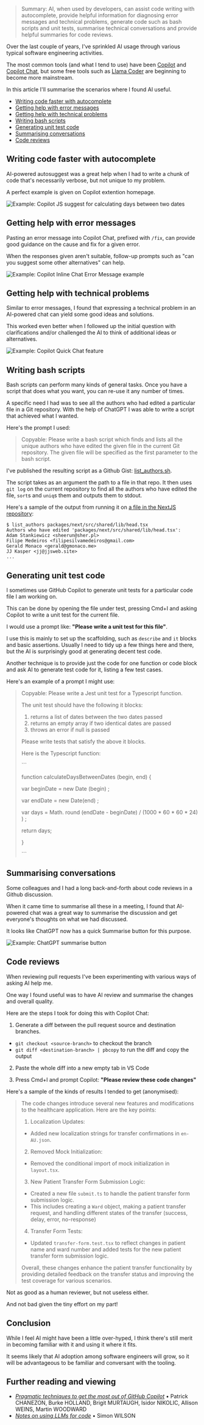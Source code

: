 > Summary: AI, when used by developers, can assist code writing with autocomplete, provide helpful information for diagnosing error messages and technical problems, generate code such as bash scripts and unit tests, summarise technical conversations and provide helpful summaries for code reviews.

Over the last couple of years, I've sprinkled AI usage through various typical software engineering activities.

The most common tools (and what I tend to use) have been [Copilot](https://github.com/settings/copilot) and [Copilot Chat](http://chatgpt.com), but some free tools such as [Llama Coder](https://marketplace.visualstudio.com/items?itemName=ex3ndr.llama-coder) are beginning to become more mainstream.

In this article I'll summarise the scenarios where I found AI useful.

- [Writing code faster with autocomplete](#writing-code-faster-with-autocomplete)
- [Getting help with error messages](#getting-help-with-error-messages)
- [Getting help with technical problems](#getting-help-with-technical-problems)
- [Writing bash scripts](#writing-bash-scripts)
- [Generating unit test code](#generating-unit-test-code)
- [Summarising conversations](#summarising-conversations)
- [Code reviews](#code-reviews)

## Writing code faster with autocomplete

AI-powered autosuggest was a great help when I had to write a chunk of code that's necessarily verbose, but not unique to my problem.

A perfect example is given on Copilot extention homepage.

![Example: Copilot JS suggest for calculating days between two dates](/images/articles/ai-for-developers/copilot-js-suggest.png)

## Getting help with error messages

Pasting an error message into Copilot Chat, prefixed with `/fix`, can provide good guidance on the cause and fix for a given error.

When the responses given aren't suitable, follow-up prompts such as "can you suggest some other alternatives" can help.

![Example: Copilot Inline Chat Error Message example](/images/articles/ai-for-developers/inline-chat-fix-error-message-example.png)

## Getting help with technical problems

Similar to error messages, I found that expressing a technical problem in an AI-powered chat can yield some good ideas and solutions.

This worked even better when I followed up the initial question with clarifications and/or challenged the AI to think of additional ideas or alternatives.

![Example: Copilot Quick Chat feature](/images/articles/ai-for-developers/copilot-quick-chat.png)

## Writing bash scripts

Bash scripts can perform many kinds of general tasks. Once you have a script that does what you want, you can re-use it any number of times.

A specific need I had was to see all the authors who had edited a particular file in a Git repository. With the help of ChatGPT I was able to write a script that achieved what I wanted.

Here's the prompt I used:

> Copyable: Please write a bash script which finds and lists all the unique authors who have edited the given file in the current Git repository. The given file will be specified as the first parameter to the bash script.

I've published the resulting script as a Github Gist: [list_authors.sh](https://gist.github.com/jonathanconway/71d5413cce30f43d3182fdfdc46c4723).

The script takes as an argument the path to a file in that repo. It then uses `git log` on the current repository to find all the authors who have edited the file, `sort`s and `uniq`s them and outputs them to stdout.

Here's a sample of the output from running it on [a file in the NextJS repository](https://github.com/vercel/next.js/blob/fd0bc9466e42ec313ce92c58e2a5c2c157e63f54/packages/next/src/shared/lib/head.tsx):

```
$ list_authors packages/next/src/shared/lib/head.tsx
Authors who have edited 'packages/next/src/shared/lib/head.tsx':
Adam Stankiewicz <sheerun@sher.pl>
Filipe Medeiros <filipesilvamedeiros@gmail.com>
Gerald Monaco <gerald@gmonaco.me>
JJ Kasper <jj@jjsweb.site>
...
```

## Generating unit test code

I sometimes use GitHub Copilot to generate unit tests for a particular code file I am working on.

This can be done by opening the file under test, pressing Cmd+I and asking Copilot to write a unit test for the current file.

I would use a prompt like: **"Please write a unit test for this file"**.

I use this is mainly to set up the scaffolding, such as `describe` and `it` blocks and basic assertions. Usually I need to tidy up a few things here and there, but the AI is surprisingly good at generating decent test code.

Another technique is to provide just the code for one function or code block and ask AI to generate test code for it, listing a few test cases.

Here's an example of a prompt I might use:

> Copyable: Please write a Jest unit test for a Typescript function.
>
>
> The unit test should have the following it blocks:
> 1. returns a list of dates between the two dates passed
> 2. returns an empty array if two identical dates are passed
> 3. throws an error if null is passed
>
> Please write tests that satisfy the above it blocks.
>
> Here is the Typescript function:
>
> \`\`\`
>
> function calculateDaysBetweenDates (begin, end) \{
>
>   var beginDate = new Date (begin) ;
>
>   var endDate = new Date(end) ;
>
>   var days = Math. round (endDate - beginDate) / (1000 * 60 * 60 * 24) ) ;
>
>   return days;
>
> }
>
> \`\`\`

## Summarising conversations

Some colleagues and I had a long back-and-forth about code reviews in a Github discussion.

When it came time to summarise all these in a meeting, I found that AI-powered chat was a great way to summarise the discussion and get everyone's thoughts on what we had discussed.

It looks like ChatGPT now has a quick Summarise button for this purpose.

![Example: ChatGPT summarise button](/images/articles/ai-for-developers/chat-gpt-summarise-button.png)

## Code reviews

When reviewing pull requests I've been experimenting with various ways of asking AI help me.

One way I found useful was to have AI review and summarise the changes and overall quality.

Here are the steps I took for doing this with Copilot Chat:

1. Generate a diff between the pull request source and destination branches.
  - `git checkout <source-branch>` to checkout the branch
  - `git diff <destination-branch> | pbcopy` to run the diff and copy the output

2. Paste the whole diff into a new empty tab in VS Code

3. Press Cmd+I and prompt Copilot: **"Please review these code changes"**

Here's a sample of the kinds of results I tended to get (anonymised):

> The code changes introduce several new features and modifications to the healthcare application. Here are the key points:
> 
> 1. Localization Updates:
>   - Added new localization strings for transfer confirmations in `en-AU.json`.
> 
> 2. Removed Mock Initialization:
>   - Removed the conditional import of mock initialization in `layout.tsx`.
> 
> 3. New Patient Transfer Form Submission Logic:
> 
>   - Created a new file `submit.ts` to handle the patient transfer form submission logic.
>   - This includes creating a `Ward` object, making a patient transfer request, and handling different states of the transfer (success, delay, error, no-response)
> 
> 4. Transfer Form Tests:
>   - Updated `transfer-form.test.tsx` to reflect changes in patient name and ward number and added tests for the new patient transfer form submission logic.
>
> Overall, these changes enhance the patient transfer functionality by providing detailed feedback on the transfer status and improving the test coverage for various scenarios.

Not as good as a human reviewer, but not useless either.

And not bad given the tiny effort on my part!

## Conclusion

While I feel AI might have been a little over-hyped, I think there's still merit in becoming familiar with it and using it where it fits.

It seems likely that AI adoption among software engineers will grow, so it will be advantageous to be familiar and conversant with the tooling.

## Further reading and viewing

- [_Pragmatic techniques to get the most out of GitHub Copilot_](https://www.youtube.com/watch?v=CwAzIpc4AnA) • Patrick CHANEZON, Burke HOLLAND, Brigit MURTAUGH, Isidor NIKOLIC, Allison WEINS, Martin WOODWARD
- [_Notes on using LLMs for code_](https://simonwillison.net/2024/Sep/20/using-llms-for-code/) • Simon WILSON